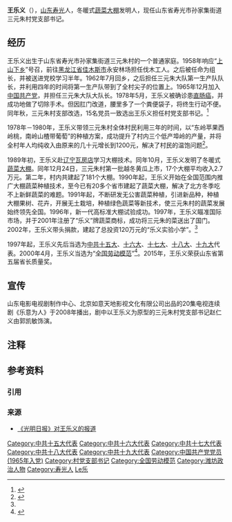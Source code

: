 {{Infobox officeholder
| 姓名          = 王乐义
| 图像          = 
| 图像大小      = 
| 图像说明      = 
| 职务          = {{CPC}}[[山东省|山东省]][[寿光市|寿光市]]孙家集街道{{efn|1=就任时为山东省寿光县孙集乡}}三元朱村支部委员会书记
| 就任日期      = 1978年8月
| 卸任日期      = 
| 职务2         = {{CHN}}[[山东省|山东省]][[寿光县|寿光县]]孙集公社三元朱大队大队长
| 就任日期2     = 1965年12月
| 卸任日期2     = 1978年8月
| 职务3         = {{CHN}}[[山东省|山东省]][[寿光县|寿光县]]孙集公社三元朱大队第一生产队队长
| 就任日期3     = 1962年7月
| 卸任日期3     = 1965年12月
| 出生日期                  = {{Birth year and age|1941}}
| 出生地点                  = {{CHN-1928}}[[山东省_(中华民国)|山东省]][[寿光县|寿光县]]
| 逝世日期                  = 
| 逝世地点                  = 
| 死因                      = 
| 墓地                      = 
| 墓地坐标                  = 
| 籍贯                      = [[山东省|山东]][[寿光市|寿光]]
| 国籍                      = {{PRC}}
| 政党                      = {{CPC}}
| 其他政党                  = 
| 配偶                      = {{marriage|梁文荣|1961}}
| 儿女                      = 
| 父母                      = 
| 亲属                      = [[王乐泉|王乐泉]]（弟弟）
| 居住地                    = 
| 学历                      = 
| 母校                      = 
| 职业                      = 农民
| 专业                      = 
| 知名原因                  = 发明冬暖式[[温室|蔬菜大棚]]
| 著作                      = 
| 薪金                      = 
| 净资产                    = 
| 宗教信仰                  = 
| 获奖                      = 
| 签名                      = 
| 网站                      = 
}}

'''王乐义'''（{{bd|1941年|catIdx=Wang王}}），[[山东省|山东]][[寿光市|寿光]]人，冬暖式[[温室|蔬菜大棚]]发明人，现任山东省寿光市孙家集街道三元朱村党支部书记。

== 经历 ==
王乐义出生于山东省寿光市孙家集街道三元朱村的一个普通家庭。1958年响应“[[上山下乡|上山下乡]]”号召，前往[[黑龙江省|黑龙江省]][[佳木斯市|佳木斯市]]永安林场担任伐木工人。之后被任命为组长，并被送进党校学习半年。1962年7月回乡，之后担任三元朱大队第一生产队队长，并利用四年的时间将第一生产队带到了全村尖子的位置上。1965年12月加入[[中国共产党|中国共产党]]，并担任三元朱大队大队长。1978年5月，王乐义被确诊患[[直肠癌|直肠癌]]，并成功地做了切除手术。但因肛门改道，腰里多了一个粪便袋子，将终生行动不便。同年秋，三元朱村支部改选，15名党员一致选出王乐义担任村党支部书记。<ref name="菜王王乐义">{{cite book|author1=齐淮东|author2=李海燕|title=“菜王”王乐义|date=2005-12|publisher=山东文艺出版社|isbn=9787532925155}}</ref>

1978年－1980年，王乐义带领三元朱村全体村民利用三年的时间，以“东岭苹果西岭桃，南岭山楂带葡萄”的种植方案，成功提升了村内三个低产埠岭的产量，并将全村年人均纯收入由原来的几十元增长到1200元，解决了村民的温饱问题<ref>{{Cite web|url=http://business.sohu.com/20110705/n312392657.shtml|title=“蔬菜大王”王乐义|website=搜狐财经|date=2011-07-04|accessdate=2017-08-16|archive-date=2017-08-16|archive-url=https://web.archive.org/web/20170816191113/http://business.sohu.com/20110705/n312392657.shtml|dead-url=yes}}</ref>。

1989年初，王乐义赴[[辽宁省|辽宁]][[瓦房店市|瓦房店]]学习大棚技术。同年10月，王乐义发明了冬暖式[[温室|蔬菜大棚]]。同年12月24日，三元朱村第一批越冬黄瓜上市，17个大棚平均收入2.7万元。第二年，村内共建起了181个大棚。1990年起，王乐义开始在全国范围内推广大棚蔬菜种植技术，至今已有20多个省市建起了蔬菜大棚，解决了北方冬季吃不上新鲜蔬菜的难题。1991年起，不断研发无公害蔬菜种植，引进新品种，种植大棚果树、花卉，开展无土栽培，种植绿色蔬菜等新技术，使三元朱村的蔬菜发展始终领先全国。1996年，新一代高标准大棚试验成功。1997年，王乐义瞄准国际市场，并于2001年注册了“乐义”牌蔬菜商标，成功将三元朱的菜送出了国门。2002年，王乐义带头捐款，建起了总投资120万元的“乐义实验小学”。<ref name="菜王王乐义" />

1997年起，王乐义先后当选为[[中国共产党第十五次全国代表大会|中共十五大]]、[[中国共产党第十六次全国代表大会|十六大]]、[[中国共产党第十七次全国代表大会|十七大]]、[[中国共产党第十八次全国代表大会|十八大]]、[[中国共产党第十九次全国代表大会|十九大]]代表。2000年4月，王乐义当选为“[[全国劳动模范|全国劳动模范]]”<ref>{{Cite web|url=http://www.shouguang.gov.cn/sq/sdsj/201309/t20130902_46532.html|title=寿光大事记（2000年）|website=寿光党政信息网|date=2012-10-05|accessdate=2017-08-16|archive-url=https://web.archive.org/web/20170816194219/http://www.shouguang.gov.cn/sq/sdsj/201309/t20130902_46532.html|archive-date=2017-08-16|dead-url=yes}}</ref>。2015年，王乐义荣获山东省第五届省长质量奖。

== 宣传 ==
山东电影电视剧制作中心、北京如意天地影视文化有限公司出品的20集电视连续剧《乐意为人》于2008年播出，剧中以王乐义为原型的三元朱村党支部书记赵仁义由郭凯敏饰演。

==注释==
{{Notelist}}

== 参考资料 ==
=== 引用 ===
{{Reflist}}

=== 来源 ===
* [http://www.gmw.cn/01gmrb/2009-11/13/content_1007587.htm 《光明日报》对王乐义的报道] {{Wayback|url=http://www.gmw.cn/01gmrb/2009-11/13/content_1007587.htm |date=20150213080651 }}

{{Portal bar|山东|农业和农学|人物}}
{{DEFAULTSORT:Wang王}}
[[Category:中共十五大代表|Category:中共十五大代表]]
[[Category:中共十六大代表|Category:中共十六大代表]]
[[Category:中共十七大代表|Category:中共十七大代表]]
[[Category:中共十八大代表|Category:中共十八大代表]]
[[Category:中共十九大代表|Category:中共十九大代表]]
[[Category:中国共产党党员_(1965年入党)|Category:中国共产党党员 (1965年入党)]]
[[Category:村党支部书记|Category:村党支部书记]]
[[Category:全国劳动模范|Category:全国劳动模范]]
[[Category:潍坊政治人物|Category:潍坊政治人物]]
[[Category:寿光人|Category:寿光人]]
[[Category:王姓|Le乐]]